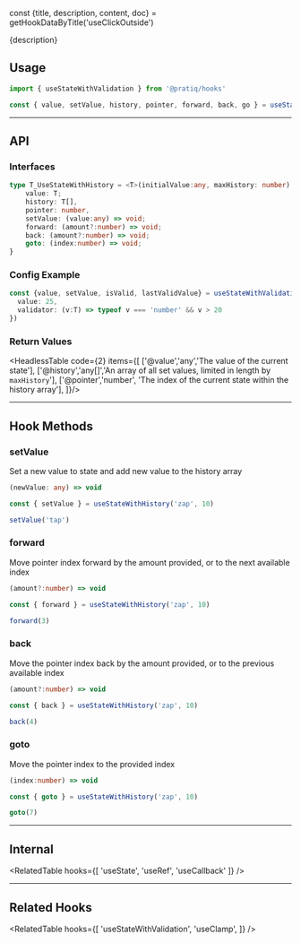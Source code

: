 const {title, description, content, doc} = getHookDataByTitle('useClickOutside')

<head>
  <title>{title}</title>
  <meta name="description" content={description} />
</head>

<MainText>
{description}
</MainText>




## Usage    
 
```js 
import { useStateWithValidation } from '@pratiq/hooks'

const { value, setValue, history, pointer, forward, back, go } = useStateWithHistory('zap', 10)
```






<!-- ======================================================================= -->
<hr />

## API

### Interfaces
```ts
type T_UseStateWithHistory = <T>(initialValue:any, maxHistory: number) => {
    value: T;
    history: T[],
    pointer: number,
    setValue: (value:any) => void;
    forward: (amount?:number) => void;
    back: (amount?:number) => void;
    goto: (index:number) => void;
}
```

### Config Example

```ts
const {value, setValue, isValid, lastValidValue} = useStateWithValidation({
  value: 25,
  validator: (v:T) => typeof v === 'number' && v > 20
})
```



### Return Values

<HeadlessTable code={2} items={[
    ['@value','any','The value of the current state'],
    ['@history','any[]','An array of all set values, limited in length by <code>maxHistory</code>'],
    ['@pointer','number', 'The index of the current state within the history array'],
]}/>



<!-- ======================================================================= -->
<hr />

## Hook Methods

<Card>

### setValue
Set a new value to state and add new value to the history array

```ts
(newValue: any) => void 
```
```ts
const { setValue } = useStateWithHistory('zap', 10)

setValue('tap')
```

</Card>
<Card>

### forward
Move pointer index forward by the amount provided, or to the next available index

```ts
(amount?:number) => void 
```
```ts
const { forward } = useStateWithHistory('zap', 10)

forward(3)
```

</Card>
<Card>

### back
Move the pointer index back by the amount provided, or to the previous available index

```ts
(amount?:number) => void 
```
```ts
const { back } = useStateWithHistory('zap', 10)

back(4)
```

</Card>
<Card>

### goto
Move the pointer index to the provided index

```ts
(index:number) => void 
```
```ts
const { goto } = useStateWithHistory('zap', 10)

goto(7)
```

</Card>




<!-- ======================================================================= -->
<hr />

## Internal

<RelatedTable hooks={[
  'useState',
  'useRef',
  'useCallback'
]} />


<!-- ======================================================================= -->
<hr />

## Related Hooks






<RelatedTable hooks={[
  'useStateWithValidation',
  'useClamp',
]} />
